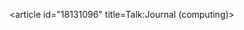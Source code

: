 <article id="18131096" title=Talk:Journal (computing)>
	<talkpage id="18131096" title="Talk:Journal (computing)">
{{WikiProject Computing|class=Stub|importance=|auto=yes}}
	</talkpage>
</article>
